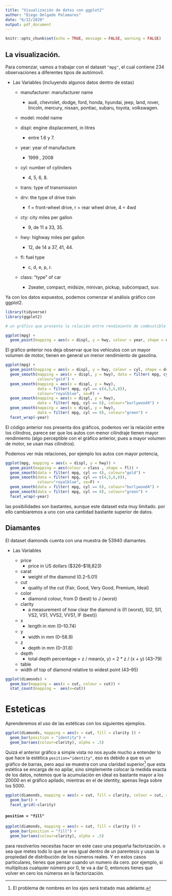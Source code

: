 ```yaml
---
title: "Visualización de datos con ggplot2"
author: "Diego Delgado Palomares"
date: "6/12/2020"
output: pdf_document
---
```


```r
knitr::opts_chunk$set(echo = TRUE, message = FALSE, warning = FALSE)

```

##  La visualización.

Para comenzar, vamos a trabajar con el dataset `"mpg"`, el cual contiene 234 observaciones  a diferentes tipos de autómovil.

* Las Variables (incluyendo algunos datos dentro de estas)

  + manufacturer: manufacturer name
    - audi, chevrolet, dodge, ford, honda, hyundai, jeep, land, rover, lincoln, mercury, nissan, pontiac, subaru, toyota, volkswagen. 

  + model: model name

  + displ: engine displacement, in litres
    - entre 1.6 y 7.

  + year: year of manufacture
    - 1999 , 2008

  + cyl: number of cylinders
    - 4, 5, 6, 8.
  + trans: type of transmission
    
  + drv: the type of drive train
    - f = front-wheel drive, r = rear wheel drive, 4 = 4wd

  + cty: city miles per gallon
      - 9, de 11 a 33, 35.

  + hwy: highway miles per gallon
    -  12, de 14 a 37, 41, 44.

  + fl: fuel type
    - c, d, e, p, r.

  + class: "type" of car
    - 2seater, compact, midsize, minivan, pickup, subcompact, suv.
    
    
Ya con los datos expuestos, podemos comenzar el análisis gráfico con ggplot2.

```r
library(tidyverse)
library(ggplot2)

# un gráfico que presenta la relación entre rendimiento de combustible  en carretera y la capacidad en litros del motor, los colores nos permiten observar el año de fabricación y las formas el tipo de tracción

ggplot(mpg) +
  geom_point(mapping = aes(x = displ, y = hwy, colour = year, shape = drv))

```

El gráfico anterior nos deja observar que los vehículos con un mayor volumen de motor, tienen en general un menor rendimiento de gasolina. 


```r

ggplot(mpg) +
  geom_point(mapping = aes(x = displ, y = hwy, colour = cyl, shape = drv)) +
  geom_smooth(mapping = aes(x = displ, y = hwy), data = filter( mpg, cyl == 4),
              colour="gold") +
  geom_smooth(mapping = aes(x = displ, y = hwy), 
              data = filter( mpg, cyl == c(4,5,6,8)),
              colour="royalblue", se=F) +
  geom_smooth(mapping = aes(x = displ, y = hwy),
              data = filter( mpg, cyl == 6), colour="burlywood4") +  
  geom_smooth(mapping = aes(x = displ, y = hwy),
              data = filter( mpg, cyl == 8), colour="green") +
  facet_wrap(~year)


```

El código anterior nos presenta dos gráficos, podemos ver la relación entre los cilindros, parece ser que los autos con menor cilindraje tienen mayor rendimiento (algo perceptible con el gráfico anterior, pues a mayor volumen de motor, se usan mas cilindros).

Podemos ver más relaciones, por ejemplo los autos con mayor potencia, 

```r

ggplot(mpg, mapping = aes(x = displ, y = hwy)) +
  geom_point(mapping = aes(colour = class , shape = fl)) +
  geom_smooth(data = filter( mpg, cyl == 4), colour="gold") +
  geom_smooth(data = filter( mpg, cyl == c(4,5,6,8)), 
              colour="royalblue", se=F) +
  geom_smooth(data = filter( mpg, cyl == 6), colour="burlywood4") +  
  geom_smooth(data = filter( mpg, cyl == 8), colour="green") +
  facet_wrap(~year)


```

las posibilidades son bastantes, aunque este dataset esta muy limitado. por ello cambiaremos a uno con una cantidad bastante superior de datos.

## Diamantes

El dataset diamonds cuenta con una muestra de 53940 diamantes.

* Las Variables

  + price
    - price in US dollars (\$326–\$18,823)

  + carat
    - weight of the diamond (0.2–5.01)

  + cut
    - quality of the cut (Fair, Good, Very Good, Premium, Ideal)

  + color
    - diamond colour, from D (best) to J (worst)

  + clarity
    - a measurement of how clear the diamond is (I1 (worst), SI2, SI1, VS2, VS1, VVS2, VVS1, IF (best))

  + x
    - length in mm (0–10.74)

  + y
    - width in mm (0–58.9)

  + z
    - depth in mm (0–31.8)

  + depth
    - total depth percentage = z / mean(x, y) = 2 * z / (x + y) (43–79)

  + table
   - width of top of diamond relative to widest point (43–95)
   
```r
ggplot(diamonds) +
  geom_bar(mapping = aes(x = cut, colour = cut)) +
  stat_count(mapping =  aes(x=cut))


```
# Esteticas 


Aprenderemos el uso de las estéticas con los siguientes ejemplos.
```r
ggplot(diamonds, mapping = aes(x = cut, fill = clarity )) +
  geom_bar(position = "identity") +
  geom_bar(aes(colour=clarity), alpha = .5) 

```

Quizá el anterior gráfico a simple vista no nos ayude mucho a entender lo que hace la estética `position="identity"`, eso es debido a que es un gráfico de barras, pero aquí se muestra con una claridad superior[^1] que esta estética se encarga de no apilar, sino simplemente colocar la medida exacta de los datos, notemos que la acumulación en ideal es bastante mayor a los 20000 en el gráfico apilado, mientras en el de identity, apenas llega sobre los 5000.

```r
ggplot(diamonds, mapping = aes(x = cut, fill = clarity, colour = cut, xlab = F )) +
  geom_bar() +
  facet_grid(~clarity)
```

[^1]: El problema de nombres en los ejes será tratado mas adelante.

#### `position = "fill"`

```r
ggplot(diamonds, mapping = aes(x = cut, fill = clarity )) +
  geom_bar(position = "fill") +
  geom_bar(aes(colour=clarity), alpha = .5) 

```

para resolverlos necesitas hacer en este caso una pequeña factorización. o sea que metes todo lo que se vea igual dentro de un parentesis y usas la propiedad de distribución de los números reales. Y en estos casos particulares, tienes que pensar cuando un numero da cero. por ejemplo, si multiplicas cualquier número por 0, te va a dar 0, entonces tienes que volver en cero los números en la factorización.




